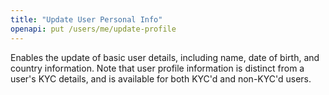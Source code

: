 ```yaml
---
title: "Update User Personal Info"
openapi: put /users/me/update-profile
---
```


Enables the update of basic user details, including name, date of birth, and country information. Note that user profile information is distinct from a user's KYC details, and is available for both KYC'd and non-KYC'd users.